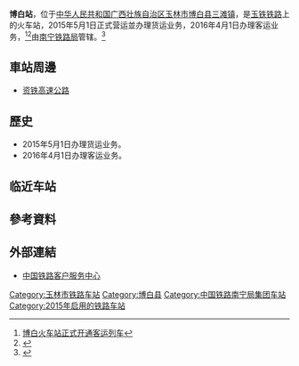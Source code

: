 {{Expand|time=2016-09-07T12:58:31+00:00}}
{{Infobox China railway station
|车站名称 =博白站
|图片 = 
|图片介绍 = 
|其他名称 = 
|车站拼音 = Bobai 
|英文名称 =Bobai Railway Station
|车站代码 = 37277
|电报码 = BBZ
|拼音码 = BBA
|车站位置 = [[广西壮族自治区|广西壮族自治区]][[玉林市|玉林市]][[博白县|博白县]][[三滩镇|三滩镇]]
|坐标 = {{coord|22.234238|109.989484|display=inline,title}}
|归属 = [[南宁铁路局|南宁铁路局]]
|线路 = [[玉铁铁路|玉铁铁路]]
|车站等级 =[[二等站_(中铁)|二等站]]
|使用状态 = 
|月台数目 = 
|股道数目 = 
}}
'''博白站'''，位于[[中华人民共和国|中华人民共和国]][[广西壮族自治区|广西壮族自治区]][[玉林市|玉林市]][[博白县|博白县]][[三滩镇|三滩镇]]，是[[玉铁铁路|玉铁铁路]]上的火车站，2015年5月1日正式营运並办理货运业务，2016年4月1日办理客运业务，<ref>[http://news.gxnews.com.cn/staticpages/20160401/newgx56fdd0d3-14675950.shtml 博白火车站正式开通客运列车]</ref><ref>{{Cite web |url=http://news.xinhuanet.com/2016-04/01/c_1118517150.htm |title="客家第一大县"广西博白火车站开通 |access-date=2016-09-07 |archive-date=2016-09-16 |archive-url=https://web.archive.org/web/20160916222222/http://news.xinhuanet.com/2016-04/01/c_1118517150.htm |dead-url=no }}</ref>由[[南宁铁路局|南宁铁路局]]管辖。<ref>{{Cite web |url=http://search.huochepiao.com/huochezhan/jieshao/4254.htm |title=博白火车站介绍 |access-date=2016-09-07 |archive-date=2016-09-14 |archive-url=https://web.archive.org/web/20160914061255/http://search.huochepiao.com/huochezhan/jieshao/4254.htm |dead-url=no }}</ref>
==車站周邊==
* [[资铁高速公路|资铁高速公路]]

==歷史==
* 2015年5月1日办理货运业务。
* 2016年4月1日办理客运业务。

==临近车站==
{{Start rail box|[[File:China_Railways.svg|16px]] [[中国铁路|中国铁路]]}}
{{s-inop|[[沙田镇站|沙田镇站]]|{{站|玉林}}方向}}
{{s-line|[[玉铁铁路|玉铁铁路]]<br />← 22km 博白站 22km →}}
{{s-inop|[[顿谷站|顿谷站]]|{{站|铁山港}}方向}}
{{end box}}

==參考資料==
{{reflist}}

==外部連結==
* [http://www.12306.cn/mormhweb/ 中国铁路客户服务中心]{{Wayback|url=http://www.12306.cn/mormhweb/ |date=20180205163941 }}

{{China-rail-stub}}
{{玉铁铁路}}
{{DEFAULTSORT:Bobai Railway Station}}
[[Category:玉林市铁路车站|Category:玉林市铁路车站]]
[[Category:博白县|Category:博白县]]
[[Category:中国铁路南宁局集团车站|Category:中国铁路南宁局集团车站]]
[[Category:2015年启用的铁路车站|Category:2015年启用的铁路车站]]